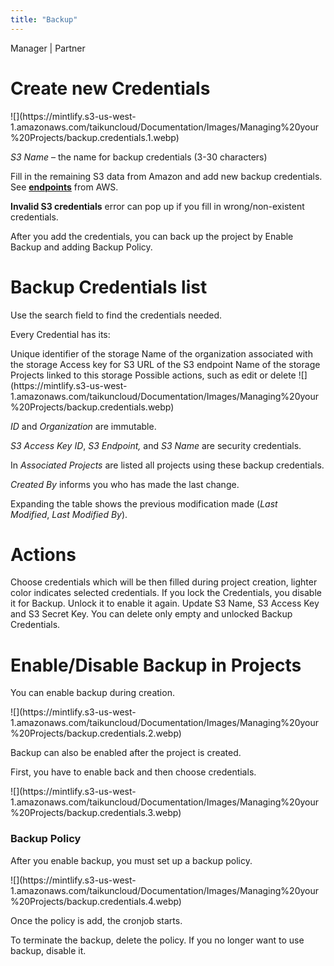 ```yaml
---
title: "Backup"
---
```


<Icon icon="user-tie" iconType="solid" /> Manager | <Icon icon="handshake" iconType="solid" /> Partner

# Create new Credentials

<Frame caption="Add Credentials">
  ![](https://mintlify.s3-us-west-1.amazonaws.com/taikuncloud/Documentation/Images/Managing%20your%20Projects/backup.credentials.1.webp)
</Frame>

*S3 Name* – the name for backup credentials (3-30 characters)

Fill in the remaining S3 data from Amazon and add new backup credentials. See [**endpoints**](https://docs.aws.amazon.com/general/latest/gr/s3.html) from AWS.

**Invalid S3 credentials** error can pop up if you fill in wrong/non-existent credentials.

After you add the credentials, you can back up the project by Enable Backup and adding Backup Policy.

# Backup Credentials list

Use the search field to find the credentials needed.

Every Credential has its:

<Tabs>
  <Tab title="ID">
    Unique identifier of the storage
  </Tab>

  <Tab title="Organization">
    Name of the organization associated with the storage
  </Tab>

  <Tab title="S3 Access Key ID">
    Access key for S3
  </Tab>

  <Tab title="S3 Endpoint">
    URL of the S3 endpoint
  </Tab>

  <Tab title="S3 Name">
    Name of the storage
  </Tab>

  <Tab title="Associated Projects">
    Projects linked to this storage
  </Tab>

  <Tab title="Actions">
    Possible actions, such as edit or delete
  </Tab>
</Tabs>

<Frame caption="Backup Credentials">
  ![](https://mintlify.s3-us-west-1.amazonaws.com/taikuncloud/Documentation/Images/Managing%20your%20Projects/backup.credentials.webp)
</Frame>

*ID* and *Organization* are immutable.

*S3 Access Key ID*, *S3 Endpoint,* and *S3 Name* are security credentials.

In *Associated Projects* are listed all projects using these backup credentials.

*Created By* informs you who has made the last change.

Expanding the table shows the previous modification made (*Last Modified*, *Last Modified By*).

# Actions

<AccordionGroup>
  <Accordion title="Make default" icon="arrow-rotate-right">
    Choose credentials which will be then filled during project creation, lighter color indicates selected credentials.
  </Accordion>

  <Accordion title="Lock/Unlock Credential" icon="lock">
    If you lock the Credentials, you disable it for Backup. Unlock it to enable it again.
  </Accordion>

  <Accordion title="Update Credential" icon="pen">
    Update S3 Name, S3 Access Key and S3 Secret Key.
  </Accordion>

  <Accordion title="Delete" icon="trash">
    You can delete only empty and unlocked Backup Credentials.
  </Accordion>
</AccordionGroup>

# Enable/Disable Backup in Projects

You can enable backup during creation.

<Frame caption="Enable Backup">
  ![](https://mintlify.s3-us-west-1.amazonaws.com/taikuncloud/Documentation/Images/Managing%20your%20Projects/backup.credentials.2.webp)
</Frame>

Backup can also be enabled after the project is created.

First, you have to enable back and then choose credentials.

<Frame caption="Enable Backup in settings">
  ![](https://mintlify.s3-us-west-1.amazonaws.com/taikuncloud/Documentation/Images/Managing%20your%20Projects/backup.credentials.3.webp)
</Frame>

### Backup Policy

After you enable backup, you must set up a backup policy.

<Frame caption="Backup Policy">
  ![](https://mintlify.s3-us-west-1.amazonaws.com/taikuncloud/Documentation/Images/Managing%20your%20Projects/backup.credentials.4.webp)
</Frame>

<Note>Once the policy is add, the cronjob starts.</Note>

<Info>To terminate the backup, delete the policy. If you no longer want to use backup, disable it.</Info>